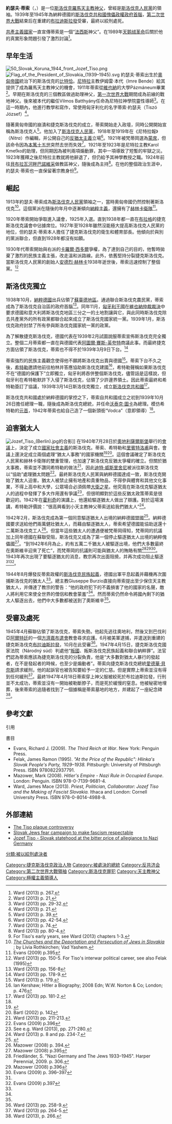 {{Infobox President
|name = 约瑟夫·蒂索<br />Jozef Tiso
|smallimage = Bundesarchiv Bild 146-2010-0049, Josef Tiso.jpg
|office = [[斯洛伐克總統|斯洛伐克總統]]
|term_start = 1939年10月26日
|term_end = 1945年4月3日
|predecessor =         無
|successor =   無
|birth_date = {{birth date|1887|10|13|df=yes}}
|birth_place = {{flag|奥匈帝国}}[[匈牙利王國|匈牙利]]特倫欽伯國[[比特恰|比特恰]]（今屬{{flag|斯洛伐克}}）
|death_date = {{death date and age|1947|04|18|1887|10|13|df=yes}}
|death_place = {{flag|捷克斯洛伐克}}[[布拉迪斯拉發|布拉迪斯拉發]]
|party = [[斯洛伐克人民黨|斯洛伐克人民黨]]
|spouse =
|religion = [[羅馬天主教|羅馬天主教]]
|profession = [[政治家|政治家]]、[[天主教|天主教]][[神父|神父]]
|languages spoken = [[斯洛伐克語|斯洛伐克語]]
|signature        = Jozef_Tisos_signature.jpg
}}
'''約瑟夫·蒂索'''（{{lang-sk|'''Jozef Tiso'''}}，{{bd|1887年|10月13日|1947年|4月18日}}）是一位[[斯洛伐克|斯洛伐克]][[羅馬天主教|羅馬天主教]][[神父|神父]]，曾經是[[斯洛伐克人民黨|斯洛伐克人民黨]]的領袖。1939年至1945年為納粹德國的[[斯洛伐克共和國_(1939-1945)|斯洛伐克共和國]][[傀儡政權|傀儡政權]][[政府首腦|政府首腦]]，[[第二次世界大戰|第二次世界大戰]]結束后在重建的[[布拉迪斯拉發|布拉迪斯拉發]]受審，最終以絞刑處死。

[[共產主義國家|共產主義國家]]一直宣傳蒂索是一個“[[法西斯|法西斯]]神父”。在1989年[[天鹅绒革命|天鹅绒革命]]后關於他的真實形象問題引發了激烈討論<ref>Ward (2013) p. 267.</ref>。

==早年生活==
[[Image:50_Slovak_Koruna_1944_front_Jozef_Tiso.png|thumb]]
[[File:Flag_of_the_President_of_Slovakia_(1939–1945).svg|thumb]]
約瑟夫·蒂索出生於[[奧匈帝國|奧匈帝國]]統治下的斯洛伐克的[[比特恰|比特恰]]。[[尼特拉|尼特拉]]主教伊姆雷·本代（Imre Bende）給其提供了成為羅馬天主教神父的機會，1911年蒂索從[[維也納|維也納]]的大學Pázmáneum畢業<ref>Ward (2013) p. 21,</ref>。早期在斯洛伐克的三個教區做過助理神父，[[第一次世界大戰|第一次世界大戰]]期間成為前線的戰地神父。後來被本代的繼任Vilmos Batthyány任命為尼特拉神學院靈性導師<ref>Ward (2013) pp. 29-32.</ref>。在這一時期內，他進行教學和寫作，常使用匈牙利化的名字蒂索·約瑟夫（Tiszó József）<ref>Ward (2013) p. 21.</ref>。

隨著奧匈帝國的崩潰和捷克斯洛伐克的成立，蒂索開始走入政壇，同時公開開始宣稱為斯洛伐克人<ref>Ward (2013) p. 39.</ref>。他加入了[[斯洛伐克人民黨|斯洛伐克人民黨]]，1918年至1919年在《尼特拉報》（''Nitra''）作編輯，并公開自己的[[反猶太主義|反猶太主義]]立場<ref>Ward (2013) pp. 42-54.</ref>。1921年被梵蒂岡選為[[蒙席|蒙席]]，但該命令因為[[本篤十五世|本篤十五世]]突然去世而失效<ref>Ward (2013) p. 74.</ref>。1921年至1923年是尼特拉主教Karol Kmeťko的助理，但同期因為被判兩項煽動罪，其中一項導致了短暫的牢獄之災。1923年獲釋之後尼特拉主教就將他辭退了，但仍給予其神學教授之職。1924年前往[[貝布拉瓦河畔巴諾維采|貝布拉瓦河畔巴諾維采]]做教區神父，隨後成為主持<ref>Ward (2013) pp. 80-4.</ref>。在他的整個政治生涯中，約瑟夫·蒂索也一直保留著宗教身份<ref>For Tiso's early years, see Ward (2013) chapters 1-3.</ref>。

==崛起==

1913年約瑟夫·蒂索成為[[斯洛伐克人民黨|斯洛伐克人民黨]]領袖之一，當時奧匈帝國仍然控制著斯洛伐克<ref name="Churches and Deportation">[http://www.yadvashem.org/odot_pdf/Microsoft%20Word%20-%20697.pdf ''The Churches and the Deportation and Persecution of Jews in Slovakia''] {{Wayback|url=http://www.yadvashem.org/odot_pdf/Microsoft%20Word%20-%20697.pdf |date=20131017061929 }}; by Livia Rothkirchen; Vad Yashem.</ref>。這個黨派在隨後的年月中逐漸傾向[[納粹主義|納粹主義]]，還擁有了[[赫林卡衛隊|赫林卡衛隊]]<ref name="Richard">Evans (2009) p.395</ref>。

1920年蒂索開始爭取進入議會，1925年入選。直到1938年都一直在[[布拉格|布拉格]]的捷克斯洛伐克議會中佔據席位。1927年至1928年雖然沒能極大提高斯洛伐克人民黨的地位，但約瑟夫·蒂索本人擔任了捷克斯洛伐克的衛生和體育部長。他傾向於與別的黨派聯合，但直到1928年都沒有如願。

1930年代蒂索開始與右派的[[卡羅爾·西多爾|卡羅爾·西多爾]]爭權，為了達到自己的目的，他暫時拋棄了激烈的民族主義主張，改走溫和派路線。此外，依舊堅持分裂捷克斯洛伐克。當斯洛伐克人民黨的創始人[[安德烈·赫林卡|安德烈·赫林卡]]1938年逝世後，蒂索迅速控制了整個黨。<ref>Ward (2013) pp. 150-5. For Tiso's interwar political career, see  also Felak (1995)</ref>

==斯洛伐克獨立==
1938年10月，[[納粹德國|納粹德國]]出兵佔領了[[蘇臺德地區|蘇臺德地區]]。通過聯合斯洛伐克農民黨，蒂索成為了斯洛伐克自治區的政府首腦<ref>Ward (2013) pp. 156-8</ref>。同年11月，[[匈牙利王國_(1920-1946)|匈牙利王國]]在[[維也納仲裁裁決|維也納仲裁裁決]]中要求德國和意大利將斯洛伐克地區三分之一的土地割讓與它，與此同時斯洛伐克除去共產黨外的所有政黨都聯合起來成立了斯洛伐克國家統一黨。1939年1月，斯洛伐克政府封禁了所有參與斯洛伐克國家統一黨的政黨。

為了解散捷克斯洛伐克，德國代表在1939年2月試圖說服蒂索宣佈斯洛伐克完全獨立。整個二月蒂索都一直在與德國代表[[阿圖爾·賽斯-英夸特|阿圖爾·賽斯-英夸特]]商議此事。而最終捷克方面佔領了斯洛伐克，蒂索也不得不於1939年3月9日下台。<ref>Ward (2013) pp. 178-9.</ref>

蒂索強烈的民族主義觀念使得他不願將斯洛伐克出賣與德國<ref>Ward (2013) p. 179.</ref>。蒂索下台不久之後，[[希特勒|希特勒]]邀請他前往柏林并答應協助斯洛伐克建國<ref name="IanKershaw">Ian Kershaw; Hitler a Biography; 2008 Edn; W.W. Norton & Co; London; p. 476</ref>，希特勒聲稱如果斯洛伐克不在“德國的保護下”立即獨立，匈牙利將吞併整個斯洛伐克，儘管話是這樣說，但匈牙利在希特勒默許下入侵了斯洛伐克，佔領了少許邊界領土。因此蒂索最終和希特勒簽訂了協議，1939年3月14日斯洛伐克獨立，成立[[斯洛伐克共和國_(1939-1945)|斯洛伐克共和國]]<ref>Ward (2013) pp. 181-2.</ref>。

斯洛伐克共和國處於納粹德國的掌控之下，蒂索自共和國成立之初到1939年10月26日擔任總理一職，隨後成為斯洛伐克總統，并任命[[沃泰克·圖卡|沃泰克·圖卡]]為總理。模仿希特勒的[[元首_(納粹德國)|元首]]，1942年蒂索也給自己造了一個新頭銜“Vodca”（意即領導）<ref name="Richard" />。

==迫害猶太人==
[[File:Jozef_Tiso_(Berlin).jpg|thumb]]的合影]]
在1940年7月28日於[[奧地利|奧地利]][[薩爾斯堡|薩爾斯堡]]舉行的[[薩爾斯堡會議|會議]]上，決定了成立[[國家社會主義|國家社會主義]]的斯洛伐克。蒂索、希特勒和[[約阿希姆·馮·里賓特洛甫|里賓特洛甫]]與會。會議上還決定成立兩個處理“猶太人事務”的國家機關<ref>{{cite web
    | url = http://www.jewishhistory.org.il/history.php?startyear=1940&endyear=1949
    | title = Jewish History 1940–1949
    | work = The History of the Jewish People
    | year = 2006
    | last = Birnbaum
    | first = Eli
    | accessdate = 2011-01-31
    | archive-date = 2011-07-20
    | archive-url = https://web.archive.org/web/20110720164240/http://www.jewishhistory.org.il/history.php?startyear=1940&endyear=1949
    | dead-url = yes
    }}</ref><ref name="slovak history"> Bartl (2002) p. 142</ref>。這個會議確定了斯洛伐克人民黨和赫林卡衛隊的雙重管理，也加速了斯洛伐克反猶太爭權的確立。但關於猶太事務，蒂索並不讚同希特勒的做法<ref>Ward (2013) pp. 211-213.</ref>，因此[[迪特·威斯里舍尼|迪特·威斯里舍尼]]被派往斯洛伐克以“協助”處理猶太問題<ref>Evans (2009) p.396</ref>。最終斯洛伐克人民黨與納粹德國達成一致，斯洛伐克開始了猶太人迫害。猶太人被禁止擁有地產和貴重物品，不得參與體育和其他文化事業，不得上高中和大學，公眾場合必須佩帶[[犹太星|大衛之星]]。他究竟在斯洛伐克驅逐猶太人的過程中發揮了多大作用還有爭議<ref>See e.g. Ward (2013), pp. 271-280.</ref>，但很明顯對於這些反猶太政策蒂索是很歡迎的。1942年在[[霍利奇|霍利奇]]的演講上，他還給驅逐猶太人做出了辯護。對於這場演講，希特勒評價說：“很高興看到小天主教神父蒂索送給我們猶太人”<ref>Ward (2013) p. 8 and pp. 234-7.</ref>。

1942年2月，斯洛伐克成為第一個同意驅逐猶太人出境的納粹德國盟國<ref name="ushmm10007324">{{cite web |url=http://www.ushmm.org/wlc/en/article.php?ModuleId=10007324 |title=The Holocaust in Slovakia |publisher=Ushmm.org |date= |accessdate=2013-08-18 |archive-date=2011-08-09 |archive-url=https://www.webcitation.org/60okCeDh6?url=http://www.ushmm.org/wlc/en/article.php?ModuleId=10007324 |dead-url=no }}</ref>。納粹德國要求送給他們兩萬健壯猶太人，而藉由驅逐猶太人，蒂索希望德國能協助送還十二萬斯洛伐克工人<ref>Mazower (2008) p. 394.</ref>。但當年這些猶太人的遭遇便被梵蒂岡得知，梵蒂岡的抗議加上同年德國在蘇聯受阻，斯洛伐克又成為了第一個停止驅逐猶太人出境的納粹傀儡國<ref>Mazower (2008) p.395</ref>。“到1942年6月為止，約有五萬二千猶太人被驅逐出境，他們大多數最終在奧斯維辛迎來了死亡”，而梵蒂岡的抗議則可能與猶太人的賄賂有關<ref>Friedländer, S. "Nazi Germany and The Jews 1933–1945". Harper Perennial, 2009. p. 306.</ref><ref name="MarkMazower">Mazower (2008) p.396</ref><ref>Evans (2009) p. 396–397</ref>。1943年再次出現了要驅逐猶太的消息，教宗再次出面阻撓，并再次成功阻止驅逐<ref name="Churches and Deportation" /><ref name="Richard_a">Evans (2009) p.397</ref>。

1944年8月爆發反蒂索政權的[[斯洛伐克民族起義|斯洛伐克民族起義]]，德國出軍平息起義并藉機再次圍捕斯洛伐克的猶太人<ref name="ushmm10007324" />。總主教Giuseppe Burzio直接向蒂索提出至少保住天主教猶太人，并傳達了教宗的警告：“他的政府犯下的不義損害了他的國家的名聲，敵人將利用它來使全世界的僧侶和教會蒙羞”<ref name="Churches and Deportation" />。然而蒂索仍然命令將國內剩下的猶太人驅逐出去，他們中大多數都被送到了奧斯維辛<ref name="Richard_a" />。

==受審及處死==

1945年4月蘇聯佔領了斯洛伐克，蒂索失勢。他起先逃往奧地利，然後又到巴伐利亞[[阿爾特廷|阿爾特廷]]的一個[[方濟嘉布遣會|方濟嘉布遣會]]教會尋求庇護。6月被美軍逮捕，并遣送到重建的捷克斯洛伐克[[布拉迪斯拉發|布拉迪斯拉發]]，10月在此受審<ref>Ward (2013) pp. 258-9.</ref>。1947年4月15日，捷克斯洛伐克國家法院（Národný súd）判處他“[[叛國罪|叛國]]、叛斯洛伐克民族起義和聯合納粹罪”。法官們認為蒂索應該為捷克斯洛伐克的分裂負責，他是“大多數對猶太人暴行的發起者，在不是發起者的時候，也至少是煽動者”。蒂索向捷克斯洛伐克總統[[愛德華·貝奈斯|愛德華·貝奈斯]]請求緩刑，他的起訴官也被告知要給予一定的仁慈。但是實際上蒂索並沒有得到任何緩刑<ref>Ward (2013) pp. 264-5.</ref>。最終1947年4月18日蒂索穿上神父服被絞死於布拉迪斯拉發，行刑並不太成功，蒂索並沒有一開始被勒斷脖子，而是死於緩慢的窒息。他被秘密地埋葬，後來蒂索的追隨者找到了一個據稱是蒂索墓地的地方，并建起了一座紀念碑<ref>Ward (2013), p. 266.</ref>。

== 參考文獻 ==
;引用
{{Reflist|2|30em}}

;書目
* Evans, Richard J. (2009). ''The Third Reich at War''. New York: Penguin Press.
* Felak, James Ramon (1995). '' "At the Price of the Republic": Hlinka's Slovak People's Party, 1929–1938.'' Pittsburgh: University of Pittsburgh Press. ISBN 9780822937791.
* Mazower, Mark (2008). ''Hitler's Empire - Nazi Rule in Occupied Europe''. London: Penguin. ISBN 978-0-7139-9681-4.
* Ward, James Mace (2013). ''Priest, Politician, Collaborator: Jozef Tiso and the Making of Fascist Slovakia.'' Ithaca and London: Cornell University Press. ISBN 978-0-8014-4988-8.

== 外部連結 ==
* [https://web.archive.org/web/20090415180312/http://www.ce-review.org/00/11/kopanic11.html The Tiso plaque controversy]
* [https://web.archive.org/web/20190609174758/http://www.nizkor.org/ftp.cgi/camps/auschwitz/ftp.py?camps%2Fauschwitz%2F%2Fpress%2Fjozef-tiso Slovak Jews fear campaign to make fascism respectable]
* [https://web.archive.org/web/20080105153100/http://incentraleurope.radio.cz/ice/issue/66245 Jozef Tiso - Slovak statehood at the bitter price of allegiance to Nazi Germany]

{{斯洛伐克总理}}

{{Authority control}}
{{DEFAULTSORT:Tiso, Jozef}}
[[Category:捷克斯洛伐克政治人物|Category:捷克斯洛伐克政治人物]]
[[Category:被處決的總統|Category:被處決的總統]]
[[Category:反共济会|Category:反共济会]]
[[Category:第二次世界大戰領袖|Category:第二次世界大戰領袖]]
[[Category:斯洛伐克罪犯|Category:斯洛伐克罪犯]]
[[Category:天主教神父|Category:天主教神父]]
[[分類:被以絞刑處決者|分類:被以絞刑處決者]]
[[Category:極權主義領導人|Category:極權主義領導人]]